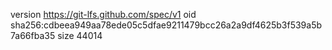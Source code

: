 version https://git-lfs.github.com/spec/v1
oid sha256:cdbeea949aa78ede05c5dfae9211479bcc26a2a9df4625b3f539a5b7a66fba35
size 44014
